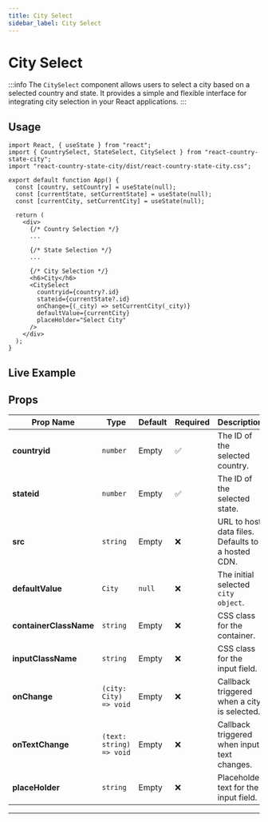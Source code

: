 ```yaml
---
title: City Select
sidebar_label: City Select
---
```



# City Select

:::info
The `CitySelect` component allows users to select a city based on a selected country and state. It provides a simple and flexible interface for integrating city selection in your React applications.
:::

## Usage

```tsx
import React, { useState } from "react";
import { CountrySelect, StateSelect, CitySelect } from "react-country-state-city";
import "react-country-state-city/dist/react-country-state-city.css";

export default function App() {
  const [country, setCountry] = useState(null);
  const [currentState, setCurrentState] = useState(null);
  const [currentCity, setCurrentCity] = useState(null);

  return (
    <div>
      {/* Country Selection */}
      ...
      
      {/* State Selection */}
      ...
      
      {/* City Selection */}
      <h6>City</h6>
      <CitySelect
        countryid={country?.id}
        stateid={currentState?.id}
        onChange={(_city) => setCurrentCity(_city)}
        defaultValue={currentCity}
        placeHolder="Select City"
      />
    </div>
  );
}
```

## Live Example

<CityComponent />

## Props

| Prop Name         | Type                            | Default | Required | Description |
|------------------|--------------------------------|---------|----------|-------------|
| **countryid**     | `number`                        | Empty   | ✅       | The ID of the selected country. |
| **stateid**       | `number`                        | Empty   | ✅       | The ID of the selected state. |
| **src**           | `string`                        | Empty   | ❌       | URL to host data files. Defaults to a hosted CDN. |
| **defaultValue**  | `City` | `null`  | ❌       | The initial selected `city object`. |
| **containerClassName** | `string`                    | Empty   | ❌       | CSS class for the container. |
| **inputClassName** | `string`                        | Empty   | ❌       | CSS class for the input field. |
| **onChange**      | `(city: City) => void`          | Empty   | ❌       | Callback triggered when a city is selected. |
| **onTextChange**  | `(text: string) => void`        | Empty   | ❌       | Callback triggered when input text changes. |
| **placeHolder**   | `string`                        | Empty   | ❌       | Placeholder text for the input field. |

---

